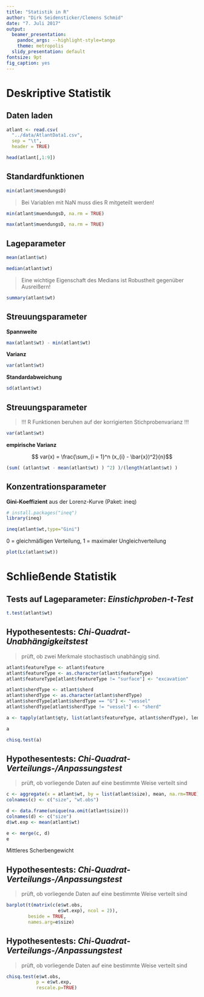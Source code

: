 ```yaml
--- 
title: "Statistik in R"
author: "Dirk Seidensticker/Clemens Schmid"
date: "7. Juli 2017"
output:
  beamer_presentation:
    pandoc_args: --highlight-style=tango
    theme: metropolis
  slidy_presentation: default
fontsize: 9pt
fig_caption: yes
---
```


# Deskriptive Statistik

## Daten laden

```r
atlant <- read.csv(
  "../data/AtlantData1.csv", 
  sep = "\t", 
  header = TRUE)
```

```r
head(atlant[,1:9])
```

## Standardfunktionen

```r
min(atlant$muendungsD)
```

> Bei Variablen mit NaN muss dies R mitgeteilt werden!

```r
min(atlant$muendungsD, na.rm = TRUE)
```

```r
max(atlant$muendungsD, na.rm = TRUE)
```

## Lageparameter

```r
mean(atlant$wt)
```

```r
median(atlant$wt)
```

> Eine wichtige Eigenschaft des Medians ist Robustheit gegenüber Ausreißern!

```r
summary(atlant$wt)
```

## Streuungsparameter

**Spannweite**

```r
max(atlant$wt) - min(atlant$wt)
```

**Varianz**

```r
var(atlant$wt)
```

**Standardabweichung**

```r
sd(atlant$wt)
```

## Streuungsparameter

> !!!  R Funktionen beruhen auf der korrigierten Stichprobenvarianz !!!

```r
var(atlant$wt)
```

**empirische Varianz**

$$ var(x) = \frac{\sum_{i = 1}^n (x_{i} - \bar{x})^2}{n}$$

```r
(sum( (atlant$wt - mean(atlant$wt) ) ^2) )/(length(atlant$wt) )
```

## Konzentrationsparameter

**Gini-Koeffizient** aus der Lorenz-Kurve (Paket: ineq)

```r
# install.packages("ineq")
library(ineq)
```

```r
ineq(atlant$wt,type="Gini")
```

0 = gleichmäßigen Verteilung, 1 = maximaler Ungleichverteilung

```r
plot(Lc(atlant$wt))
```



# Schließende Statistik

## Tests auf Lageparameter: *Einstichproben-t-Test*

```r
t.test(atlant$wt)
```


##  Hypothesentests: *Chi-Quadrat-Unabhängigkeitstest*

> prüft, ob zwei Merkmale stochastisch unabhängig sind.

```r
atlant$featureType <- atlant$feature
atlant$featureType <- as.character(atlant$featureType)
atlant$featureType[atlant$featureType != "surface"] <- "excavation"

atlant$sherdType <- atlant$sherd
atlant$sherdType <- as.character(atlant$sherdType)
atlant$sherdType[atlant$sherdType == "G"] <- "vessel"
atlant$sherdType[atlant$sherdType != "vessel"] <- "sherd"

a <- tapply(atlant$qty, list(atlant$featureType, atlant$sherdType), length)
```

```r
a
```

```r
chisq.test(a)
```


##  Hypothesentests: *Chi-Quadrat-Verteilungs-/Anpassungstest*

> prüft, ob vorliegende Daten auf eine bestimmte Weise verteilt sind

```r
c <- aggregate(x = atlant$wt, by = list(atlant$size), mean, na.rm=TRUE)
colnames(c) <- c("size", "wt.obs")

d <- data.frame(unique(na.omit(atlant$size)))
colnames(d) <- c("size")
d$wt.exp <- mean(atlant$wt)

e <- merge(c, d)
e
```

Mittleres Scherbengewicht


##  Hypothesentests: *Chi-Quadrat-Verteilungs-/Anpassungstest*

> prüft, ob vorliegende Daten auf eine bestimmte Weise verteilt sind


```r
barplot(t(matrix(c(e$wt.obs, 
                   e$wt.exp), ncol = 2)), 
        beside = TRUE,
        names.arg=e$size)
```

##  Hypothesentests: *Chi-Quadrat-Verteilungs-/Anpassungstest*

> prüft, ob vorliegende Daten auf eine bestimmte Weise verteilt sind


```r
chisq.test(e$wt.obs, 
           p = e$wt.exp, 
           rescale.p=TRUE)
```

